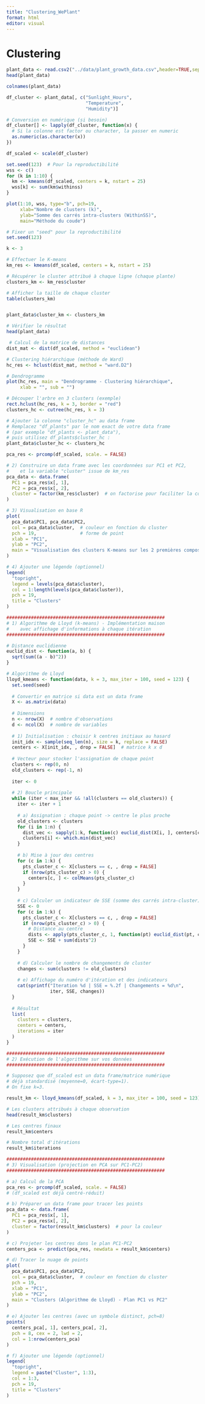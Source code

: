```yaml
---
title: "Clustering_WePlant"
format: html
editor: visual
---
```


# Clustering

```r
plant_data <- read.csv2("../data/plant_growth_data.csv",header=TRUE,sep=",")
head(plant_data)
```

```r
colnames(plant_data)
```

```r
df_cluster <- plant_data[, c("Sunlight_Hours", 
                             "Temperature", 
                             "Humidity")]

# Conversion en numérique (si besoin) 
df_cluster[] <- lapply(df_cluster, function(x) {
  # Si la colonne est factor ou character, la passer en numeric
  as.numeric(as.character(x))
})

df_scaled <- scale(df_cluster)

```

```r
set.seed(123)  # Pour la reproductibilité
wss <- c()
for (k in 1:10) {
  km <- kmeans(df_scaled, centers = k, nstart = 25)
  wss[k] <- sum(km$withinss)
}

plot(1:10, wss, type="b", pch=19,
     xlab="Nombre de clusters (k)",
     ylab="Somme des carrés intra-clusters (WithinSS)",
     main="Méthode du coude")

```

```r
# Fixer un "seed" pour la reproductibilité
set.seed(123)

k <- 3

# Effectuer le K-means
km_res <- kmeans(df_scaled, centers = k, nstart = 25)

# Récupérer le cluster attribué à chaque ligne (chaque plante)
clusters_km <- km_res$cluster

# Afficher la taille de chaque cluster
table(clusters_km)


plant_data$cluster_km <- clusters_km

# Vérifier le résultat
head(plant_data)
```

```r
 # Calcul de la matrice de distances
dist_mat <- dist(df_scaled, method = "euclidean")

# Clustering hiérarchique (méthode de Ward)
hc_res <- hclust(dist_mat, method = "ward.D2")

# Dendrogramme
plot(hc_res, main = "Dendrogramme - Clustering hiérarchique", 
     xlab = "", sub = "")

# Découper l'arbre en 3 clusters (exemple)
rect.hclust(hc_res, k = 3, border = "red")
clusters_hc <- cutree(hc_res, k = 3)

# Ajouter la colonne "cluster_hc" au data frame
# Remplacez "df_plants" par le nom exact de votre data frame 
# (par exemple "df_plants <- plant_data"), 
# puis utilisez df_plants$cluster_hc :
plant_data$cluster_hc <- clusters_hc


```

```r
pca_res <- prcomp(df_scaled, scale. = FALSE)

# 2) Construire un data frame avec les coordonnées sur PC1 et PC2,
#    et la variable "cluster" issue de km_res
pca_data <- data.frame(
  PC1 = pca_res$x[, 1],
  PC2 = pca_res$x[, 2],
  cluster = factor(km_res$cluster)  # on factorise pour faciliter la couleur
)

# 3) Visualisation en base R
plot(
  pca_data$PC1, pca_data$PC2,
  col = pca_data$cluster,  # couleur en fonction du cluster
  pch = 19,                # forme de point
  xlab = "PC1",
  ylab = "PC2",
  main = "Visualisation des clusters K-means sur les 2 premières composantes"
)

# 4) Ajouter une légende (optionnel)
legend(
  "topright",
  legend = levels(pca_data$cluster),
  col = 1:length(levels(pca_data$cluster)),
  pch = 19,
  title = "Clusters"
)
```

```r
##########################################################
# 1) Algorithme de Lloyd (k-means) - Implémentation maison
#    avec affichage d'informations à chaque itération
##########################################################

# Distance euclidienne
euclid_dist <- function(a, b) {
  sqrt(sum((a - b)^2))
}

# Algorithme de Lloyd
lloyd_kmeans <- function(data, k = 3, max_iter = 100, seed = 123) {
  set.seed(seed)
  
  # Convertir en matrice si data est un data frame
  X <- as.matrix(data)
  
  # Dimensions
  n <- nrow(X)  # nombre d'observations
  d <- ncol(X)  # nombre de variables
  
  # 1) Initialisation : choisir k centres initiaux au hasard
  init_idx <- sample(seq_len(n), size = k, replace = FALSE)
  centers <- X[init_idx, , drop = FALSE]  # matrice k x d
  
  # Vecteur pour stocker l'assignation de chaque point
  clusters <- rep(0, n)
  old_clusters <- rep(-1, n)
  
  iter <- 0
  
  # 2) Boucle principale
  while (iter < max_iter && !all(clusters == old_clusters)) {
    iter <- iter + 1
    
    # a) Assignation : chaque point -> centre le plus proche
    old_clusters <- clusters
    for (i in 1:n) {
      dist_vec <- sapply(1:k, function(c) euclid_dist(X[i, ], centers[c, ]))
      clusters[i] <- which.min(dist_vec)
    }
    
    # b) Mise à jour des centres
    for (c in 1:k) {
      pts_cluster_c <- X[clusters == c, , drop = FALSE]
      if (nrow(pts_cluster_c) > 0) {
        centers[c, ] <- colMeans(pts_cluster_c)
      }
    }
    
    # c) Calculer un indicateur de SSE (somme des carrés intra-cluster)
    SSE <- 0
    for (c in 1:k) {
      pts_cluster_c <- X[clusters == c, , drop = FALSE]
      if (nrow(pts_cluster_c) > 0) {
        # Distance au centre
        dists <- apply(pts_cluster_c, 1, function(pt) euclid_dist(pt, centers[c, ]))
        SSE <- SSE + sum(dists^2)
      }
    }
    
    # d) Calculer le nombre de changements de cluster
    changes <- sum(clusters != old_clusters)
    
    # e) Affichage du numéro d'itération et des indicateurs
    cat(sprintf("Iteration %d | SSE = %.2f | Changements = %d\n",
                iter, SSE, changes))
  }
  
  # Résultat
  list(
    clusters = clusters,
    centers = centers,
    iterations = iter
  )
}

##########################################################
# 2) Exécution de l'algorithme sur vos données
##########################################################

# Supposez que df_scaled est un data frame/matrice numérique
# déjà standardisé (moyenne=0, écart-type=1).
# On fixe k=3.

result_km <- lloyd_kmeans(df_scaled, k = 3, max_iter = 100, seed = 123)

# Les clusters attribués à chaque observation
head(result_km$clusters)

# Les centres finaux
result_km$centers

# Nombre total d'itérations
result_km$iterations

##########################################################
# 3) Visualisation (projection en PCA sur PC1-PC2)
##########################################################

# a) Calcul de la PCA
pca_res <- prcomp(df_scaled, scale. = FALSE) 
# (df_scaled est déjà centré-réduit)

# b) Préparer un data frame pour tracer les points
pca_data <- data.frame(
  PC1 = pca_res$x[, 1],
  PC2 = pca_res$x[, 2],
  cluster = factor(result_km$clusters)  # pour la couleur
)

# c) Projeter les centres dans le plan PC1-PC2
centers_pca <- predict(pca_res, newdata = result_km$centers)

# d) Tracer le nuage de points
plot(
  pca_data$PC1, pca_data$PC2,
  col = pca_data$cluster,  # couleur en fonction du cluster
  pch = 19,
  xlab = "PC1",
  ylab = "PC2",
  main = "Clusters (Algorithme de Lloyd) - Plan PC1 vs PC2"
)

# e) Ajouter les centres (avec un symbole distinct, pch=8)
points(
  centers_pca[, 1], centers_pca[, 2],
  pch = 8, cex = 2, lwd = 2,
  col = 1:nrow(centers_pca)
)

# f) Ajouter une légende (optionnel)
legend(
  "topright",
  legend = paste("Cluster", 1:3),
  col = 1:3,
  pch = 19,
  title = "Clusters"
)



```
